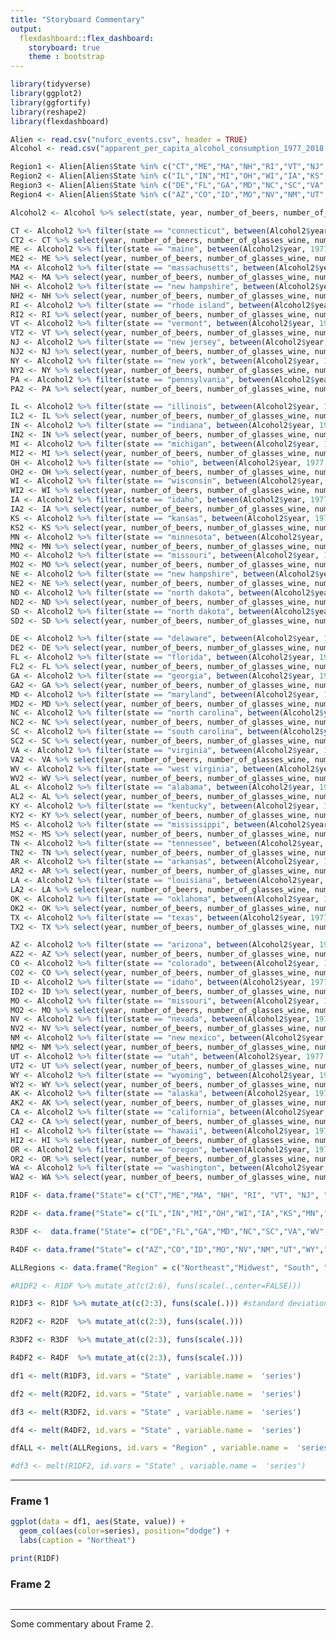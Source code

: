 ---
title: "Storyboard Commentary"
output: 
  flexdashboard::flex_dashboard:
    storyboard: true
    theme : bootstrap
---

```{r}
library(tidyverse)
library(ggplot2)
library(ggfortify)
library(reshape2)
library(flexdashboard)

Alien <- read.csv("nuforc_events.csv", header = TRUE)
Alcohol <- read.csv("apparent_per_capita_alcohol_consumption_1977_2018.csv", header = TRUE)
```


```{r, breaking up each UFO sightings into regions, according to the U.S Census Bureau}
Region1 <- Alien[Alien$State %in% c("CT","ME","MA","NH","RI","VT","NJ","NY","PA"), ]
Region2 <- Alien[Alien$State %in% c("IL","IN","MI","OH","WI","IA","KS","MN","MO","NE","ND","SD"), ]
Region3 <- Alien[Alien$State %in% c("DE","FL","GA","MD","NC","SC","VA","WV","AL","KY","MS","TN","AR","LA","OK","TX"),]
Region4 <- Alien[Alien$State %in% c("AZ","CO","ID","MO","NV","NM","UT","WY","AK","CA","HI","OR","WA"),]
```

```{r}
Alcohol2 <- Alcohol %>% select(state, year, number_of_beers, number_of_glasses_wine, number_of_shots_liquor, number_of_drinks_total)
```

```{r, grabbing all of Region 1s drink totals per capita from 1977-2017}
CT <- Alcohol2 %>% filter(state == "connecticut", between(Alcohol2$year, 1977, 2017))
CT2 <- CT %>% select(year, number_of_beers, number_of_glasses_wine, number_of_shots_liquor, number_of_drinks_total)
ME <- Alcohol2 %>% filter(state == "maine", between(Alcohol2$year, 1977, 2017))
ME2 <- ME %>% select(year, number_of_beers, number_of_glasses_wine, number_of_shots_liquor, number_of_drinks_total)
MA <- Alcohol2 %>% filter(state == "massachusetts", between(Alcohol2$year, 1977, 2017))
MA2 <- MA %>% select(year, number_of_beers, number_of_glasses_wine, number_of_shots_liquor, number_of_drinks_total)
NH <- Alcohol2 %>% filter(state == "new hampshire", between(Alcohol2$year, 1977, 2017))
NH2 <- NH %>% select(year, number_of_beers, number_of_glasses_wine, number_of_shots_liquor, number_of_drinks_total)
RI <- Alcohol2 %>% filter(state == "rhode island", between(Alcohol2$year, 1977, 2017))
RI2 <- RI %>% select(year, number_of_beers, number_of_glasses_wine, number_of_shots_liquor, number_of_drinks_total)
VT <- Alcohol2 %>% filter(state == "vermont", between(Alcohol2$year, 1977, 2017))
VT2 <- VT %>% select(year, number_of_beers, number_of_glasses_wine, number_of_shots_liquor, number_of_drinks_total)
NJ <- Alcohol2 %>% filter(state == "new jersey", between(Alcohol2$year, 1977, 2017))
NJ2 <- NJ %>% select(year, number_of_beers, number_of_glasses_wine, number_of_shots_liquor, number_of_drinks_total)
NY <- Alcohol2 %>% filter(state == "new york", between(Alcohol2$year, 1977, 2017))
NY2 <- NY %>% select(year, number_of_beers, number_of_glasses_wine, number_of_shots_liquor, number_of_drinks_total)
PA <- Alcohol2 %>% filter(state == "pennsylvania", between(Alcohol2$year, 1977, 2017))
PA2 <- PA %>% select(year, number_of_beers, number_of_glasses_wine, number_of_shots_liquor, number_of_drinks_total)
```

```{r, grabbing all of Region 2s drink totals per capita from 1977-2017}
IL <- Alcohol2 %>% filter(state == "illinois", between(Alcohol2$year, 1977, 2017))
IL2 <- IL %>% select(year, number_of_beers, number_of_glasses_wine, number_of_shots_liquor, number_of_drinks_total)
IN <- Alcohol2 %>% filter(state == "indiana", between(Alcohol2$year, 1977, 2017))
IN2 <- IN %>% select(year, number_of_beers, number_of_glasses_wine, number_of_shots_liquor, number_of_drinks_total)
MI <- Alcohol2 %>% filter(state == "michigan", between(Alcohol2$year, 1977, 2017))
MI2 <- MI %>% select(year, number_of_beers, number_of_glasses_wine, number_of_shots_liquor, number_of_drinks_total)
OH <- Alcohol2 %>% filter(state == "ohio", between(Alcohol2$year, 1977, 2017))
OH2 <- OH %>% select(year, number_of_beers, number_of_glasses_wine, number_of_shots_liquor, number_of_drinks_total)
WI <- Alcohol2 %>% filter(state == "wisconsin", between(Alcohol2$year, 1977, 2017))
WI2 <- WI %>% select(year, number_of_beers, number_of_glasses_wine, number_of_shots_liquor, number_of_drinks_total)
IA <- Alcohol2 %>% filter(state == "idaho", between(Alcohol2$year, 1977, 2017))
IA2 <- IA %>% select(year, number_of_beers, number_of_glasses_wine, number_of_shots_liquor, number_of_drinks_total)
KS <- Alcohol2 %>% filter(state == "kansas", between(Alcohol2$year, 1977, 2017))
KS2 <- KS %>% select(year, number_of_beers, number_of_glasses_wine, number_of_shots_liquor, number_of_drinks_total)
MN <- Alcohol2 %>% filter(state == "minnesota", between(Alcohol2$year, 1977, 2017))
MN2 <- MN %>% select(year, number_of_beers, number_of_glasses_wine, number_of_shots_liquor, number_of_drinks_total)
MO <- Alcohol2 %>% filter(state == "missouri", between(Alcohol2$year, 1977, 2017))
MO2 <- MO %>% select(year, number_of_beers, number_of_glasses_wine, number_of_shots_liquor, number_of_drinks_total)
NE <- Alcohol2 %>% filter(state == "new hampshire", between(Alcohol2$year, 1977, 2017))
NE2 <- NE %>% select(year, number_of_beers, number_of_glasses_wine, number_of_shots_liquor, number_of_drinks_total)
ND <- Alcohol2 %>% filter(state == "north dakota", between(Alcohol2$year, 1977, 2017))
ND2 <- ND %>% select(year, number_of_beers, number_of_glasses_wine, number_of_shots_liquor, number_of_drinks_total)
SD <- Alcohol2 %>% filter(state == "north dakota", between(Alcohol2$year, 1977, 2017))
SD2 <- SD %>% select(year, number_of_beers, number_of_glasses_wine, number_of_shots_liquor, number_of_drinks_total)
```

```{r, grabbing all of Region 3s drink totals per capita from 1977-2017}
DE <- Alcohol2 %>% filter(state == "delaware", between(Alcohol2$year, 1977, 2017))
DE2 <- DE %>% select(year, number_of_beers, number_of_glasses_wine, number_of_shots_liquor, number_of_drinks_total)
FL <- Alcohol2 %>% filter(state == "florida", between(Alcohol2$year, 1977, 2017))
FL2 <- FL %>% select(year, number_of_beers, number_of_glasses_wine, number_of_shots_liquor, number_of_drinks_total)
GA <- Alcohol2 %>% filter(state == "georgia", between(Alcohol2$year, 1977, 2017))
GA2 <- GA %>% select(year, number_of_beers, number_of_glasses_wine, number_of_shots_liquor, number_of_drinks_total)
MD <- Alcohol2 %>% filter(state == "maryland", between(Alcohol2$year, 1977, 2017))
MD2 <- MD %>% select(year, number_of_beers, number_of_glasses_wine, number_of_shots_liquor, number_of_drinks_total)
NC <- Alcohol2 %>% filter(state == "north carolina", between(Alcohol2$year, 1977, 2017))
NC2 <- NC %>% select(year, number_of_beers, number_of_glasses_wine, number_of_shots_liquor, number_of_drinks_total)
SC <- Alcohol2 %>% filter(state == "south carolina", between(Alcohol2$year, 1977, 2017))
SC2 <- SC %>% select(year, number_of_beers, number_of_glasses_wine, number_of_shots_liquor, number_of_drinks_total)
VA <- Alcohol2 %>% filter(state == "virginia", between(Alcohol2$year, 1977, 2017))
VA2 <- VA %>% select(year, number_of_beers, number_of_glasses_wine, number_of_shots_liquor, number_of_drinks_total)
WV <- Alcohol2 %>% filter(state == "west virginia", between(Alcohol2$year, 1977, 2017))
WV2 <- WV %>% select(year, number_of_beers, number_of_glasses_wine, number_of_shots_liquor, number_of_drinks_total)
AL <- Alcohol2 %>% filter(state == "alabama", between(Alcohol2$year, 1977, 2017))
AL2 <- AL %>% select(year, number_of_beers, number_of_glasses_wine, number_of_shots_liquor, number_of_drinks_total)
KY <- Alcohol2 %>% filter(state == "kentucky", between(Alcohol2$year, 1977, 2017))
KY2 <- KY %>% select(year, number_of_beers, number_of_glasses_wine, number_of_shots_liquor, number_of_drinks_total)
MS <- Alcohol2 %>% filter(state == "mississippi", between(Alcohol2$year, 1977, 2017))
MS2 <- MS %>% select(year, number_of_beers, number_of_glasses_wine, number_of_shots_liquor, number_of_drinks_total)
TN <- Alcohol2 %>% filter(state == "tennessee", between(Alcohol2$year, 1977, 2017))
TN2 <- TN %>% select(year, number_of_beers, number_of_glasses_wine, number_of_shots_liquor, number_of_drinks_total)
AR <- Alcohol2 %>% filter(state == "arkansas", between(Alcohol2$year, 1977, 2017))
AR2 <- AR %>% select(year, number_of_beers, number_of_glasses_wine, number_of_shots_liquor, number_of_drinks_total)
LA <- Alcohol2 %>% filter(state == "louisiana", between(Alcohol2$year, 1977, 2017))
LA2 <- LA %>% select(year, number_of_beers, number_of_glasses_wine, number_of_shots_liquor, number_of_drinks_total)
OK <- Alcohol2 %>% filter(state == "oklahoma", between(Alcohol2$year, 1977, 2017))
OK2 <- OK %>% select(year, number_of_beers, number_of_glasses_wine, number_of_shots_liquor, number_of_drinks_total)
TX <- Alcohol2 %>% filter(state == "texas", between(Alcohol2$year, 1977, 2017))
TX2 <- TX %>% select(year, number_of_beers, number_of_glasses_wine, number_of_shots_liquor, number_of_drinks_total)
```

```{r, grabbing all of Region 4s drink totals per capita from 1977-2017}
AZ <- Alcohol2 %>% filter(state == "arizona", between(Alcohol2$year, 1977, 2017))
AZ2 <- AZ %>% select(year, number_of_beers, number_of_glasses_wine, number_of_shots_liquor, number_of_drinks_total)
CO <- Alcohol2 %>% filter(state == "colorado", between(Alcohol2$year, 1977, 2017))
CO2 <- CO %>% select(year, number_of_beers, number_of_glasses_wine, number_of_shots_liquor, number_of_drinks_total)
ID <- Alcohol2 %>% filter(state == "idaho", between(Alcohol2$year, 1977, 2017))
ID2 <- ID %>% select(year, number_of_beers, number_of_glasses_wine, number_of_shots_liquor, number_of_drinks_total)
MO <- Alcohol2 %>% filter(state == "missouri", between(Alcohol2$year, 1977, 2017))
MO2 <- MO %>% select(year, number_of_beers, number_of_glasses_wine, number_of_shots_liquor, number_of_drinks_total)
NV <- Alcohol2 %>% filter(state == "nevada", between(Alcohol2$year, 1977, 2017))
NV2 <- NV %>% select(year, number_of_beers, number_of_glasses_wine, number_of_shots_liquor, number_of_drinks_total)
NM <- Alcohol2 %>% filter(state == "new mexico", between(Alcohol2$year, 1977, 2017))
NM2 <- NM %>% select(year, number_of_beers, number_of_glasses_wine, number_of_shots_liquor, number_of_drinks_total)
UT <- Alcohol2 %>% filter(state == "utah", between(Alcohol2$year, 1977, 2017))
UT2 <- UT %>% select(year, number_of_beers, number_of_glasses_wine, number_of_shots_liquor, number_of_drinks_total)
WY <- Alcohol2 %>% filter(state == "wyoming", between(Alcohol2$year, 1977, 2017))
WY2 <- WY %>% select(year, number_of_beers, number_of_glasses_wine, number_of_shots_liquor, number_of_drinks_total)
AK <- Alcohol2 %>% filter(state == "alaska", between(Alcohol2$year, 1977, 2017))
AK2 <- AK %>% select(year, number_of_beers, number_of_glasses_wine, number_of_shots_liquor, number_of_drinks_total)
CA <- Alcohol2 %>% filter(state == "california", between(Alcohol2$year, 1977, 2017))
CA2 <- CA %>% select(year, number_of_beers, number_of_glasses_wine, number_of_shots_liquor, number_of_drinks_total)
HI <- Alcohol2 %>% filter(state == "hawaii", between(Alcohol2$year, 1977, 2017))
HI2 <- HI %>% select(year, number_of_beers, number_of_glasses_wine, number_of_shots_liquor, number_of_drinks_total)
OR <- Alcohol2 %>% filter(state == "oregon", between(Alcohol2$year, 1977, 2017))
OR2 <- OR %>% select(year, number_of_beers, number_of_glasses_wine, number_of_shots_liquor, number_of_drinks_total)
WA <- Alcohol2 %>% filter(state == "washington", between(Alcohol2$year, 1977, 2017))
WA2 <- WA %>% select(year, number_of_beers, number_of_glasses_wine, number_of_shots_liquor, number_of_drinks_total)
```


```{r, Readusted! Creating Region based datasets average number of beers, glasses of wine, shots of liqour, drinks total and sightings }
R1DF <- data.frame("State"= c("CT","ME","MA", "NH", "RI", "VT", "NJ", "NY", "PA"), "Average Drinks Total" = c(mean(CT2$number_of_drinks_total),mean(ME2$number_of_drinks_total),mean(MA2$number_of_drinks_total),mean(NH2$number_of_drinks_total),mean(RI2$number_of_drinks_total),mean(VT2$number_of_drinks_total),mean(NJ2$number_of_drinks_total),mean(NY2$number_of_drinks_total),mean(PA2$number_of_drinks_total)), "Sightings" = strtoi(c("1251","830","1836","786","421","428","1979","4153","3429"), base = 0L))

R2DF <- data.frame("State"= c("IL","IN","MI","OH","WI","IA","KS","MN","MO","NE","ND","SD"), "Average Drinks Total" = c(mean(IL2$number_of_drinks_total),mean(IN2$number_of_drinks_total),mean(MI2$number_of_drinks_total),mean(OH2$number_of_drinks_total),mean(WI2$number_of_drinks_total),mean(IA2$number_of_drinks_total),mean(KS2$number_of_drinks_total),mean(MN2$number_of_drinks_total),mean(MO2$number_of_drinks_total),mean(NE2$number_of_drinks_total),mean(ND2$number_of_drinks_total),mean(SD2$number_of_drinks_total)), "Sightings" = strtoi(c("3273","1747","2682","3119","1787","892","840","1462","2033","498","175","271"), base = 0L))

R3DF <-  data.frame("State"= c("DE","FL","GA","MD","NC","SC","VA","WV","AL","KY","MS","TN","AR","LA","OK","TX"),  "Average Drinks Total" = c(mean(DE2$number_of_drinks_total),mean(FL2$number_of_drinks_total),mean(GA2$number_of_drinks_total),mean(MD2$number_of_drinks_total),mean(NC2$number_of_drinks_total),mean(SC2$number_of_drinks_total),mean(VA2$number_of_drinks_total),mean(WV2$number_of_drinks_total),mean(AL2$number_of_drinks_total),mean(KY2$number_of_drinks_total),mean(MS2$number_of_drinks_total),mean(TN2$number_of_drinks_total),mean(AR2$number_of_drinks_total),mean(LA2$number_of_drinks_total),mean(OK2$number_of_drinks_total),mean(TX2$number_of_drinks_total)), "Sightings" = strtoi(c("277","5771","1867","1281","2623","1582","1880","642","937","1145","546","1628","819","826","1000","4485"), base = 0L))

R4DF <- data.frame("State"= c("AZ","CO","ID","MO","NV","NM","UT","WY","AK","CA","HI","OR","WA"), "Average Drinks Total" = c(mean(AZ2$number_of_drinks_total),mean(CO2$number_of_drinks_total),mean(ID2$number_of_drinks_total),mean(MO2$number_of_drinks_total),mean(NV2$number_of_drinks_total),mean(NM2$number_of_drinks_total),mean(UT2$number_of_drinks_total),mean(WY2$number_of_drinks_total),mean(AK2$number_of_drinks_total),mean(CA2$number_of_drinks_total),mean(HI2$number_of_drinks_total),mean(OR2$number_of_drinks_total),mean(WA2$number_of_drinks_total)), "Sightings" = strtoi(c("3693","2161","845","2033","1231","1134","1002","275","486","12200","481","2547","5351"), base = 0L))

ALLRegions <- data.frame("Region" = c("Northeast","Midwest", "South", "West"), "Average Drinks Total" = c(mean(R1DF$Average.Drinks.Total), mean(R2DF$Average.Drinks.Total), mean(R3DF$Average.Drinks.Total), mean(R4DF$Average.Drinks.Total)), "Sightings" = c(mean(R1DF$Sightings), mean(R2DF$Sightings), mean(R3DF$Sightings), mean(R4DF$Sightings)))
```

```{r}
#R1DF2 <- R1DF %>% mutate_at(c(2:6), funs(scale(.,center=FALSE))) 

R1DF3 <- R1DF %>% mutate_at(c(2:3), funs(scale(.))) #standard deviation (scale() defaults to SD?)

R2DF2 <- R2DF  %>% mutate_at(c(2:3), funs(scale(.)))

R3DF2 <- R3DF  %>% mutate_at(c(2:3), funs(scale(.)))

R4DF2 <- R4DF  %>% mutate_at(c(2:3), funs(scale(.)))
```

```{r}
df1 <- melt(R1DF3, id.vars = "State" , variable.name =  'series')

df2 <- melt(R2DF2, id.vars = "State" , variable.name =  'series')

df3 <- melt(R3DF2, id.vars = "State" , variable.name =  'series')

df4 <- melt(R4DF2, id.vars = "State" , variable.name =  'series')

dfALL <- melt(ALLRegions, id.vars = "Region" , variable.name =  'series')

#df3 <- melt(R1DF2, id.vars = "State" , variable.name =  'series')
```

---

### Frame 1 {data-commentary-width=400}

```{r}
ggplot(data = df1, aes(State, value)) +
  geom_col(aes(color=series), position="dodge") +
  labs(caption = "Northeat")
```
```{r}
print(R1DF)
```


### Frame 2 {data-commentary-width=400}

```{r}
```

*** 

Some commentary about Frame 2.
